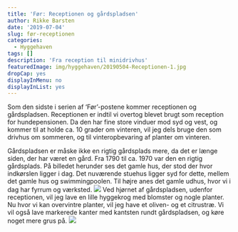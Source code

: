```yaml
---
title: 'Før: Receptionen og gårdspladsen'
author: Rikke Barsten
date: '2019-07-04'
slug: før-receptionen
categories:
  - Hyggehaven
tags: []
description: 'Fra reception til minidrivhus'
featuredImage: img/hyggehaven/20190504-Receptionen-1.jpg
dropCap: yes
displayInMenu: no
displayInList: yes
---
```


Som den sidste i serien af 'Før'-postene kommer receptionen og gårdspladsen. Receptionen er indtil vi overtog blevet brugt som reception for hundepensionen. Da den har fine store vinduer mod syd og vest, og kommer til at holde ca. 10 grader om vinteren, vil jeg dels bruge den som drivhus om sommeren, og til vinteropbevaring af planter om vinteren.

Gårdspladsen er måske ikke en rigtig gårdsplads mere, da det er længe siden, der har været en gård. Fra 1790 til ca. 1970 var den en rigtig gårdsplads. På billedet herunder ses det gamle hus, der stod der hvor indkørslen ligger i dag. Det nuværende stuehus ligger syd for dette, mellem det gamle hus og swimmingpoolen. Til højre anes det gamle udhus, hvor vi i dag har fyrrum og værksted.
![](/img/hyggehaven/20190504-Receptionen-3.jpg)
Ved hjørnet af gårdspladsen, udenfor receptionen, vil jeg lave en lille hyggekrog med blomster og nogle planter. Nu hvor vi kan overvintre planter, vil jeg have et oliven- og et citrustræ. Vi vil også lave markerede kanter med kantsten rundt gårdspladsen, og køre noget mere grus på.
![](/img/hyggehaven/20190504-Receptionen-2.jpg)